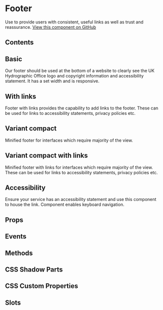 # Footer
Use to provide users with consistent, useful links as well as trust and reassurance. [View this component on GitHub](https://github.com/UKHO/admiralty-design-system/tree/main/packages/core/src/components/footer)

## Contents

## Basic
Our footer should be used at the bottom of a website to clearly see the UK Hydrographic Office logo and copyright information and accessibility statement. It has a set width and is responsive.


<Basic />

## With links
Footer with links provides the capability to add links to the footer. These can be used for links to accessibility statements, privacy policies etc.


<WithLinks />

## Variant compact
Minified footer for interfaces which require majority of the view.


<VariantCompact />

## Variant compact with links
Minified footer with links for interfaces which require majority of the view. These can be used for links to accessibility statements, privacy policies etc.


<VariantCompactWithLinks />

## Accessibility
Ensure your service has an accessibility statement and use this component to house the link. Component enables keyboard navigation.

## Props


<Props />

## Events


<Events />

## Methods


<Methods />

## CSS Shadow Parts


<Parts />

## CSS Custom Properties


<CustomProps />

## Slots


<Slots />
